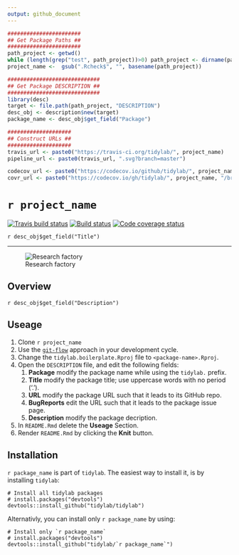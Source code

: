 ```yaml
---
output: github_document
---
```


```r
#######################
## Get Package Paths ##
#######################
path_project <- getwd()
while (length(grep("test", path_project))>0) path_project <- dirname(path_project)
project_name <-  gsub(".Rcheck$", "", basename(path_project))

############################# 
## Get Package DESCRIPTION ##
#############################
library(desc)
target <- file.path(path_project, "DESCRIPTION")
desc_obj <- description$new(target)
package_name <- desc_obj$get_field("Package")

####################
## Construct URLs ##
####################
travis_url <- paste0("https://travis-ci.org/tidylab/", project_name)
pipeline_url <- paste0(travis_url, ".svg?branch=master")

codecov_url <- paste0("https://codecov.io/github/tidylab/", project_name, "?branch=master")
covr_url <- paste0("https://codecov.io/gh/tidylab/", project_name, "/branch/master/graph/badge.svg")
```

# ``r project_name``

<!-- badges: start -->
[![Travis build status](`r pipeline_url`)](`r travis_url`)
[![Build status](https://ci.appveyor.com/api/projects/status/ek5tuuy06k53lbk6/branch/master?svg=true)](https://ci.appveyor.com/project/harell/tidylab-boilerplate/branch/master)
[![Code coverage status](`r covr_url`)](`r codecov_url`)
<!-- badges: end -->


`r desc_obj$get_field("Title")`

---

![Research factory](https://i.imgur.com/RLEQkhe.png)

<!-- Package Description -->

## Overview

`r desc_obj$get_field("Description")`

<!--- Only relevant for the tidylab.boilerplate package -->

## Useage

1. Clone ``r project_name``
2. Use the [`git-flow`](https://blog.sourcetreeapp.com/2012/08/01/smart-branching-with-sourcetree-and-git-flow/) approach in your development cycle. 
3. Change the `tidylab.boilerplate.Rproj` file to `<package-name>.Rproj`.
4. Open the `DESCRIPTION` file, and edit the following fields:
    1. **Package** modify the package name while using the `tidylab.` prefix.
    2. **Title** modify the package title; use uppercase words with no period ('.').
    3. **URL** modify the package URL such that it leads to its GitHub repo.
    3. **BugReports** edit the URL such that it leads to the package issue page.
    4. **Description** modify the package decription.
5. In `README.Rmd` delete the **Useage** Section.
6. Render `README.Rmd` by clicking the **Knit** button.

## Installation

``r package_name`` is part of `tidylab`. The easiest way to
install it, is by installing `tidylab`:

```
# Install all tidylab packages
# install.packages("devtools")
devtools::install_github("tidylab/tidylab")
```

Alternativly, you can install only ``r package_name`` by using:

```
# Install only `r package_name`
# install.packages("devtools")
devtools::install_github("tidylab/`r package_name`")
```
